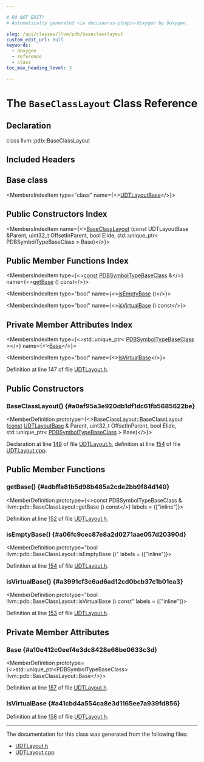 ```yaml
---

# DO NOT EDIT!
# Automatically generated via docusaurus-plugin-doxygen by Doxygen.

slug: /api/classes/llvm/pdb/baseclasslayout
custom_edit_url: null
keywords:
  - doxygen
  - reference
  - class
toc_max_heading_level: 3

---
```





# The `BaseClassLayout` Class Reference

<DoxygenPage pluginConfig={pluginConfig}>



## Declaration

<CodeBlock>class llvm::pdb::BaseClassLayout</CodeBlock>

## Included Headers

<IncludesList>
<IncludesListItem
  filePath="llvm/DebugInfo/PDB/UDTLayout.h"
  permalink="/docs/api/files/include/include/llvm/include/llvm/debuginfo/include/llvm/debuginfo/pdb/udtlayout-h"
  isLocal="true" />
</IncludesList>

## Base class

<MembersIndex>

<MembersIndexItem
  type="class"
  name={<><a href="/docs/api/classes/llvm/pdb/udtlayoutbase">UDTLayoutBase</a></>}>
</MembersIndexItem>

</MembersIndex>

## Public Constructors Index

<MembersIndex>

<MembersIndexItem
  name={<><a href="#a0af95a3e920db1df1dc61fb5685622be">BaseClassLayout</a> (const UDTLayoutBase &amp;Parent, uint32&#95;t OffsetInParent, bool Elide, std::unique&#95;ptr&lt; PDBSymbolTypeBaseClass &gt; Base)</>}>
</MembersIndexItem>

</MembersIndex>

## Public Member Functions Index

<MembersIndex>

<MembersIndexItem
  type={<><a href="/docs/api/files/lib/lib/target/lib/target/aarch64/aarch64promoteconstant-cpp/#a90f8350fecae261c25be85d38b451bff">const</a> <a href="/docs/api/classes/llvm/pdb/pdbsymboltypebaseclass">PDBSymbolTypeBaseClass</a> &amp;</>}
  name={<><a href="#adbffa81b5d98b485a2cde2bb9f84d140">getBase</a> () const</>}>
</MembersIndexItem>

<MembersIndexItem
  type="bool"
  name={<><a href="#a06fc9cec87e8a2d0271aae057d20390d">isEmptyBase</a> ()</>}>
</MembersIndexItem>

<MembersIndexItem
  type="bool"
  name={<><a href="#a3991cf3c6ad6ad12cd0bcb37c1b01ea3">isVirtualBase</a> () const</>}>
</MembersIndexItem>

</MembersIndex>

## Private Member Attributes Index

<MembersIndex>

<MembersIndexItem
  type={<>std::unique&#95;ptr&lt; <a href="/docs/api/classes/llvm/pdb/pdbsymboltypebaseclass">PDBSymbolTypeBaseClass</a> &gt;</>}
  name={<><a href="#a10e412c0eef4e3dc8428e68be0633c3d">Base</a></>}>
</MembersIndexItem>

<MembersIndexItem
  type="bool"
  name={<><a href="#a41cbd4a554ca8e3d1165ee7a939fd856">IsVirtualBase</a></>}>
</MembersIndexItem>

</MembersIndex>


Definition at line 147 of file <a href="/docs/api/files/include/include/llvm/include/llvm/debuginfo/include/llvm/debuginfo/pdb/udtlayout-h">UDTLayout.h</a>.

<SectionDefinition>

## Public Constructors

### BaseClassLayout() {#a0af95a3e920db1df1dc61fb5685622be}

<MemberDefinition
  prototype={<>BaseClassLayout::BaseClassLayout (<a href="/docs/api/files/lib/lib/target/lib/target/aarch64/aarch64promoteconstant-cpp/#a90f8350fecae261c25be85d38b451bff">const</a> <a href="/docs/api/classes/llvm/pdb/udtlayoutbase">UDTLayoutBase</a> &amp; Parent, uint32&#95;t OffsetInParent, bool Elide, std::unique&#95;ptr&lt; <a href="/docs/api/classes/llvm/pdb/pdbsymboltypebaseclass">PDBSymbolTypeBaseClass</a> &gt; Base)</>}>

Declaration at line <a href="/docs/api/files/include/include/llvm/include/llvm/debuginfo/include/llvm/debuginfo/pdb/udtlayout-h/#l00149">149</a> of file <a href="/docs/api/files/include/include/llvm/include/llvm/debuginfo/include/llvm/debuginfo/pdb/udtlayout-h">UDTLayout.h</a>, definition at line <a href="/docs/api/files/lib/lib/debuginfo/lib/debuginfo/pdb/udtlayout-cpp/#l00154">154</a> of file <a href="/docs/api/files/lib/lib/debuginfo/lib/debuginfo/pdb/udtlayout-cpp">UDTLayout.cpp</a>.
</MemberDefinition>

</SectionDefinition>

<SectionDefinition>

## Public Member Functions

### getBase() {#adbffa81b5d98b485a2cde2bb9f84d140}

<MemberDefinition
  prototype={<>const PDBSymbolTypeBaseClass &amp; llvm::pdb::BaseClassLayout::getBase () const</>}
  labels = {["inline"]}>

Definition at line <a href="/docs/api/files/include/include/llvm/include/llvm/debuginfo/include/llvm/debuginfo/pdb/udtlayout-h/#l00152">152</a> of file <a href="/docs/api/files/include/include/llvm/include/llvm/debuginfo/include/llvm/debuginfo/pdb/udtlayout-h">UDTLayout.h</a>.
</MemberDefinition>

### isEmptyBase() {#a06fc9cec87e8a2d0271aae057d20390d}

<MemberDefinition
  prototype="bool llvm::pdb::BaseClassLayout::isEmptyBase ()"
  labels = {["inline"]}>

Definition at line <a href="/docs/api/files/include/include/llvm/include/llvm/debuginfo/include/llvm/debuginfo/pdb/udtlayout-h/#l00154">154</a> of file <a href="/docs/api/files/include/include/llvm/include/llvm/debuginfo/include/llvm/debuginfo/pdb/udtlayout-h">UDTLayout.h</a>.
</MemberDefinition>

### isVirtualBase() {#a3991cf3c6ad6ad12cd0bcb37c1b01ea3}

<MemberDefinition
  prototype="bool llvm::pdb::BaseClassLayout::isVirtualBase () const"
  labels = {["inline"]}>

Definition at line <a href="/docs/api/files/include/include/llvm/include/llvm/debuginfo/include/llvm/debuginfo/pdb/udtlayout-h/#l00153">153</a> of file <a href="/docs/api/files/include/include/llvm/include/llvm/debuginfo/include/llvm/debuginfo/pdb/udtlayout-h">UDTLayout.h</a>.
</MemberDefinition>

</SectionDefinition>

<SectionDefinition>

## Private Member Attributes

### Base {#a10e412c0eef4e3dc8428e68be0633c3d}

<MemberDefinition
  prototype={<>std::unique&#95;ptr&lt;PDBSymbolTypeBaseClass&gt; llvm::pdb::BaseClassLayout::Base</>}>

Definition at line <a href="/docs/api/files/include/include/llvm/include/llvm/debuginfo/include/llvm/debuginfo/pdb/udtlayout-h/#l00157">157</a> of file <a href="/docs/api/files/include/include/llvm/include/llvm/debuginfo/include/llvm/debuginfo/pdb/udtlayout-h">UDTLayout.h</a>.
</MemberDefinition>

### IsVirtualBase {#a41cbd4a554ca8e3d1165ee7a939fd856}

<MemberDefinition
  prototype="bool llvm::pdb::BaseClassLayout::IsVirtualBase">

Definition at line <a href="/docs/api/files/include/include/llvm/include/llvm/debuginfo/include/llvm/debuginfo/pdb/udtlayout-h/#l00158">158</a> of file <a href="/docs/api/files/include/include/llvm/include/llvm/debuginfo/include/llvm/debuginfo/pdb/udtlayout-h">UDTLayout.h</a>.
</MemberDefinition>

</SectionDefinition>

<hr/>

The documentation for this class was generated from the following files:

<ul>
<li><a href="/docs/api/files/include/include/llvm/include/llvm/debuginfo/include/llvm/debuginfo/pdb/udtlayout-h">UDTLayout.h</a></li>
<li><a href="/docs/api/files/lib/lib/debuginfo/lib/debuginfo/pdb/udtlayout-cpp">UDTLayout.cpp</a></li>
</ul>

</DoxygenPage>
